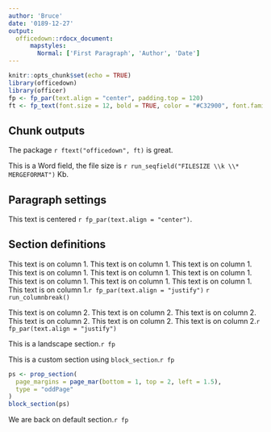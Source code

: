```yaml
---
author: 'Bruce'
date: '0189-12-27'
output: 
  officedown::rdocx_document:
      mapstyles:
        Normal: ['First Paragraph', 'Author', 'Date']
---
```


```r
knitr::opts_chunk$set(echo = TRUE)
library(officedown)
library(officer)
fp <- fp_par(text.align = "center", padding.top = 120)
ft <- fp_text(font.size = 12, bold = TRUE, color = "#C32900", font.family = "Cambria")
```

## Chunk outputs

The package `r ftext("officedown", ft)` is great. 

This is a Word field, the file size is `r run_seqfield("FILESIZE \\k \\* MERGEFORMAT")` Kb. 

## Paragraph settings

This text is centered `r fp_par(text.align = "center")`.

## Section definitions

<!---BLOCK_MULTICOL_START--->

This text is on column 1. This text is on column 1.
This text is on column 1. This text is on column 1.
This text is on column 1. This text is on column 1.
This text is on column 1. This text is on column 1.
This text is on column 1. This text is on column 1.`r fp_par(text.align = "justify")`
`r run_columnbreak()`

This text is on column 2.
This text is on column 2.
This text is on column 2.
This text is on column 2.
This text is on column 2.
This text is on column 2.`r fp_par(text.align = "justify")`

<!---BLOCK_MULTICOL_STOP{widths: [3,3], space: 0.2, sep: true}--->


<!---BLOCK_LANDSCAPE_START--->

This is a landscape section.`r fp`

<!---BLOCK_LANDSCAPE_STOP--->


This is a custom section using `block_section`.`r fp`

```r
ps <- prop_section(
  page_margins = page_mar(bottom = 1, top = 2, left = 1.5),
  type = "oddPage"
)
block_section(ps)
```

We are back on default section.`r fp`
